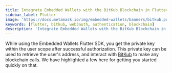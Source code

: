 ```yaml
---
title: Integrate Embedded Wallets with the BitKub Blockchain in Flutter
sidebar_label: Flutter
image: 'https://docs.metamask.io/img/embedded-wallets/banners/bitkub.png'
keywords: [flutter, bitkub, web3auth, authentication, blockchain]
description: 'Integrate Embedded Wallets with the BitKub Blockchain in Flutter | Embedded Wallets'
---
```



<SEO
  title="Integrate Embedded Wallets with the BitKub Blockchain in Flutter"
  description="Integrate Embedded Wallets with the BitKub Blockchain in Flutter | Embedded Wallets"
  image="https://docs.metamask.io/img/embedded-wallets/banners/bitkub.png"
  slug="/embedded-wallets/connect-blockchain/evm/bitkub/flutter"
/>

While using the Embedded Wallets Flutter SDK, you get the private key within the user scope after successful authorization. This private key can be used to retrieve the user's address, and interact with [BitKub](https://developers.bitkubchain.com/) to make any blockchain calls. We have highlighted a few here for getting you started quickly on that.

<EVMInteraction />
